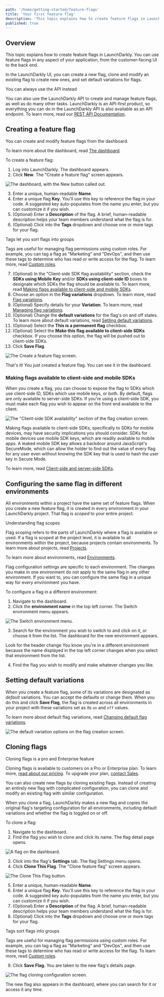```yaml
---
path: '/home/getting-started/feature-flags'
title: 'Your first feature flag'
description: 'This topic explains how to create feature flags in LaunchDarkly.'
published: true
---
```


## Overview

This topic explains how to create feature flags in LaunchDarkly. You can use feature flags in any aspect of your application, from the customer-facing UI to the back end.

In the LaunchDarkly UI, you can create a new flag, clone and modify an existing flag to create new ones, and set default variations for flags.

<Callout intent="info">
  <CalloutTitle>You can always use the API instead</CalloutTitle>
  <CalloutDescription>

You can also use the LaunchDarkly API to create and manage feature flags, as well as do many other tasks.
LaunchDarkly is an API-first product, so everything you can do in the LaunchDarkly API is also available as an API
endpoint. To learn more, read our [REST API Documentation](https://apidocs.launchdarkly.com/).

  </CalloutDescription>
</Callout>

## Creating a feature flag

You can create and modify feature flags from the dashboard.

To learn more about the dashboard, read [The dashboard](/home/organize/dashboard).

To create a feature flag:

1. Log into LaunchDarkly. The dashboard appears.
2. Click **New**. The "Create a feature flag" screen appears.

![The dashboard, with the New button called out.](../../images/flag-new-callout.png)

3. Enter a unique, human-readable **Name**.
4. Enter a unique flag **Key**. You'll use this key to reference the flag in your code. A suggested key auto-populates from the name you enter, but you can customize it if you wish.
5. (Optional) Enter a **Description** of the flag. A brief, human-readable description helps your team members understand what the flag is for.
6. (Optional) Click into the **Tags** dropdown and choose one or more tags for your flag.

<Callout intent="info">
  <CalloutTitle>Tags let you sort flags into groups</CalloutTitle>
  <CalloutDescription>

Tags are useful for managing flag permissions using custom roles. For example, you can tag a flag as "Marketing"
and "DevOps", and then use these tags to determine who has read or write access for the flag. To learn more, read
[Custom roles](/home/team/custom-roles).

  </CalloutDescription>
</Callout>

7. (Optional) In the "Client-side SDK flag availability" section, check the **SDKs using Mobile Key** and/or **SDKs using client-side ID** boxes to designate which SDKs the flag should be available to. To learn more, read [Making flags available to client-side and mobile SDKs](#making-flags-available-to-client-side-and-mobile-sdks).
8. Choose an option in the **Flag variations** dropdown. To learn more, read [Flag variations](/home/flags/variations).
9. (Optional) Specify details for your **Variation**. To learn more, read [Managing flag variations](/home/flags/variations/#managing-flag-variations).
10. (Optional) Change the **default variations** for the flag's on and off states. To learn more about default variations, read [Setting default variations](#setting-default-variations).
11. (Optional) Select the **This is a permanent flag** checkbox.
12. (Optional) Select the **Make this flag available to client-side SDKs** checkbox. If you choose this option, the flag will be pushed out to client-side SDKs.
13. Click **Save Flag**.

![The Create a feature flag screen.](../../images/flag-create.png)

That's it! You just created a feature flag. You can see it in the dashboard.

### Making flags available to client-side and mobile SDKs

When you create a flag, you can choose to expose the flag to SDKs which use client-side ID, SDKs which use mobile keys, or both. By default, flags are only available to server-side SDKs. If you're using a client-side SDK, you must make each flag you wish to appear on the front end available to the client.

![The "Client-side SDK availability" section of the flag creation screen.](../../images/flag-create-sdk.png)

Making flags available to client-side SDKs, specifically to SDKs for mobile devices, may have security implications you should consider. SDKs for mobile devices use mobile SDK keys, which are readily available to mobile apps. A leaked mobile SDK key allows a backdoor around JavaScript's SecureMode, which can allow the holder to find out the value of every flag for any user even without knowing the SDK key that is used to hash the user key in Secure Mode.

To learn more, read [Client-side and server-side SDKs](/sdk/concepts/client-side-server-side).

## Configuring the same flag in different environments

All environments within a project have the same set of feature flags. When you create a new feature flag, it is created in every environment in your LaunchDarkly project. That flag is *scoped* to your entire project.

<Callout intent="info">
  <CalloutTitle>Understanding flag scopes</CalloutTitle>
  <CalloutDescription>

Flag scoping refers to the parts of LaunchDarkly where a flag is available or used. If a flag is scoped at the
project level, it is available to all environments within the project, because projects contain environments. To
learn more about projects, read [Projects](/home/organize/projects).

To learn more about environments, read [Environments](/home/organize/environments).

  </CalloutDescription>
</Callout>

Flag configuration settings are specific to each environment. The changes you make in one environment do not apply to the same flag in any other environment. If you want to, you can configure the same flag in a unique way for every environment you have.

To configure a flag in a different environment:

1. Navigate to the dashboard.
2. Click the **environment name** in the top left corner. The Switch environment menu appears.

![The Switch environment menu.](../../images/env-switcher.png)

3. Search for the environment you wish to switch to and click on it, or choose it from the list. The dashboard for the new environment appears.

<Callout intent="info">
  <CalloutTitle>Look for the header change</CalloutTitle>
  <CalloutDescription>
    You know you're in a different environment because the name displayed in the top left corner changes when you select
    that environment from the list.
  </CalloutDescription>
</Callout>

4. Find the flag you wish to modify and make whatever changes you like.

## Setting default variations

When you create a feature flag, some of its variations are designated as *default* variations. You can accept the defaults or change them. When you do this and click **Save Flag**, the flag is created across all environments in your project with these variations set as its `on` and `off` values.

To learn more about default flag variations, read [Changing default flag variations](/home/flags/variations#changing-default-flag-variations).

![The default variation options on the flag creation screen.](../../images/flag-create-default-variations.png)

## Cloning flags

<Callout intent="primary">
  <CalloutTitle>Cloning flags is a pro and Enterprise feature</CalloutTitle>
  <CalloutDescription>

Cloning flags is available to customers on a Pro or Enterprise plan. To learn more, [read about our pricing](https://launchdarkly.com/pricing/). To upgrade your plan, [contact Sales](https://launchdarkly.com/contact-sales/).

  </CalloutDescription>
</Callout>

You can also create new flags by cloning existing flags. Instead of creating an entirely new flag with complicated configuration, you can clone and modify an existing flag with similar configuration.

When you clone a flag, LaunchDarkly makes a new flag and copies the original flag's targeting configuration for all environments, including default variations  and whether the flag is toggled on or off.

To clone a flag:

1. Navigate to the dashboard.
2. Find the flag you wish to clone and click its name. The flag detail page opens.

![A flag on the dashboard.](../../images/dashboard-flag.png)

3. Click into the flag's **Settings** tab. The flag Settings menu opens.
4. Click **Clone This Flag**. The "Clone feature flag" screen appears.

![The Clone This Flag button.](../../images/flag-clone.png)

5. Enter a unique, human-readable **Name**.
6. Enter a unique flag **Key**. You'll use this key to reference the flag in your code. A suggested key auto-populates from the name you enter, but you can customize it if you wish.
7. (Optional) Enter a **Description** of the flag. A brief, human-readable description helps your team members understand what the flag is for.
8. (Optional) Click into the **Tags** dropdown and choose one or more tags for your flag.

<Callout intent="info">
  <CalloutTitle>Tags sort flags into groups</CalloutTitle>
  <CalloutDescription>

Tags are useful for managing flag permissions using custom roles. For example, you can tag a flag as "Marketing"
and "DevOps", and then use these tags to determine who has read or write access for the flag. To learn more, read
[Custom roles](/home/team/custom-roles).

  </CalloutDescription>
</Callout>

9. Click **Save Flag.** You are taken to the new flag's details page.

![The flag cloning configuration screen.](../../images/flag-clone-details.png)

The new flag also appears in the dashboard, where you can search for it or access it any time.
